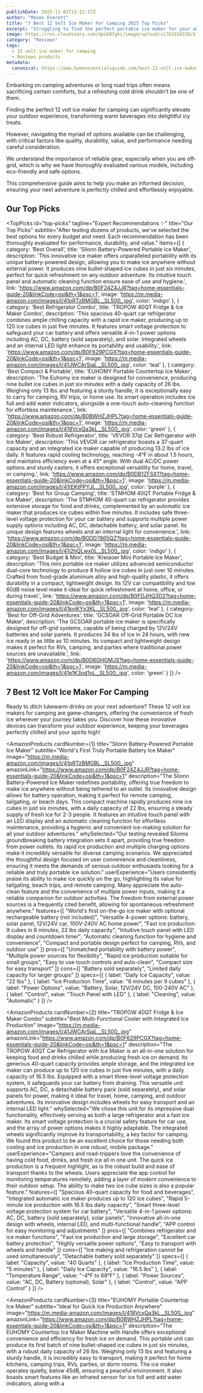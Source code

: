 ```yaml
---
publishDate: 2025-11-01T13:12:37Z
author: "Mason Everett"
title: "7 Best 12 Volt Ice Maker For Camping 2025 Top Picks"
excerpt: "Struggling to find the perfect portable ice maker for your adventures? We've tested the top 12 volt ice makers for camping to help you choose wisely and keep your drinks chilled."
image: https://res.cloudinary.com/dpib87gkc/image/upload/v1761916338/blog_image_1761916337_wkgnu5.webp
category: "Reviews"
tags:
  - 12 volt ice maker for camping
  - Reviews products
metadata:
  canonical: https://www.homeessentialsguide.com/best-12-volt-ice-maker-for-camping
---
```



<p>Embarking on camping adventures or long road trips often means sacrificing certain comforts, but a refreshing cold drink shouldn't be one of them.</p>
<p>Finding the perfect 12 volt ice maker for camping can significantly elevate your outdoor experience, transforming warm beverages into delightful icy treats.</p>
<p>However, navigating the myriad of options available can be challenging, with critical factors like quality, durability, value, and performance needing careful consideration.</p>
<p>We understand the importance of reliable gear, especially when you are off-grid, which is why we have thoroughly evaluated various models, including eco-friendly and safe options.</p>
<p>This comprehensive guide aims to help you make an informed decision, ensuring your next adventure is perfectly chilled and effortlessly enjoyable.</p>

## Our Top Picks

<TopPicks
  id="top-picks"
  tagline="Expert Recommendations ✨"
  title="Our Top Picks"
  subtitle="After testing dozens of products, we've selected the best options for every budget and need. Each recommendation has been thoroughly evaluated for performance, durability, and value."
  items={[
    {
      category: 'Best Overall',
      title: 'Silonn Battery-Powered Portable Ice Maker',
      description: 'This innovative ice maker offers unparalleled portability with its unique battery-powered design, allowing you to make ice anywhere without external power. It produces nine bullet-shaped ice cubes in just six minutes, perfect for quick refreshment on any outdoor adventure. Its intuitive touch panel and automatic cleaning function ensure ease of use and hygiene.',
      link: 'https://www.amazon.com/dp/B0F24Z4JJR?tag=home-essentials-guide-20&linkCode=osi&th=1&psc=1',
      image: 'https://m.media-amazon.com/images/I/41pRTzBMGBL._SL500_.jpg',
      color: 'indigo'
    },
    {
      category: 'Best Refrigerator Combo',
      title: 'TROPOW 40QT Fridge & Ice Maker Combo',
      description: 'This spacious 40-quart car refrigerator combines ample chilling capacity with a rapid ice maker, producing up to 120 ice cubes in just five minutes. It features smart voltage protection to safeguard your car battery and offers versatile 4-in-1 power options including AC, DC, battery (sold separately), and solar. Integrated wheels and an internal LED light enhance its portability and usability.',
      link: 'https://www.amazon.com/dp/B0F629PCGX?tag=home-essentials-guide-20&linkCode=osi&th=1&psc=1',
      image: 'https://m.media-amazon.com/images/I/41JWCArSiaL._SL500_.jpg',
      color: 'teal'
    },
    {
      category: 'Best Compact & Portable',
      title: 'EUHOMY Portable Countertop Ice Maker',
      description: 'The Euhomy ice maker is designed for convenience, producing nine bullet ice cubes in just six minutes with a daily capacity of 26 lbs. Weighing only 13 lbs and featuring a sturdy handle, it is exceptionally easy to carry for camping, RV trips, or home use. Its smart operation includes ice full and add water indicators, alongside a one-touch auto-cleaning function for effortless maintenance.',
      link: 'https://www.amazon.com/dp/B0BWHZJHPL?tag=home-essentials-guide-20&linkCode=osi&th=1&psc=1',
      image: 'https://m.media-amazon.com/images/I/418VcxQa3kL._SL500_.jpg',
      color: 'green'
    },
    {
      category: 'Best Robust Refrigerator',
      title: 'VEVOR 37qt Car Refrigerator with Ice Maker',
      description: 'This VEVOR car refrigerator boasts a 37-quart capacity and an integrated ice maker capable of producing 13.2 lbs of ice daily. It features rapid cooling technology, reaching -4°F in about 1.5 hours, and maintains efficiency even at a 45° angle. With dual AC/DC power options and sturdy casters, it offers exceptional versatility for home, travel, or camping.',
      link: 'https://www.amazon.com/dp/B0DB1ZFSX1?tag=home-essentials-guide-20&linkCode=osi&th=1&psc=1',
      image: 'https://m.media-amazon.com/images/I/41tEKtPPYJL._SL500_.jpg',
      color: 'purple'
    },
    {
      category: 'Best for Group Camping',
      title: 'STMHOM 40QT Portable Fridge & Ice Maker',
      description: 'The STMHOM 40-quart car refrigerator provides extensive storage for food and drinks, complemented by an automatic ice maker that produces ice cubes within five minutes. It includes safe three-level voltage protection for your car battery and supports multiple power supply options including AC, DC, detachable battery, and solar panel. Its unique design features wheels and an internal light for convenience.',
      link: 'https://www.amazon.com/dp/B0DD7865QZ?tag=home-essentials-guide-20&linkCode=osi&th=1&psc=1',
      image: 'https://m.media-amazon.com/images/I/41i2hQLwx0L._SL500_.jpg',
      color: 'indigo'
    },
    {
      category: 'Best Budget & Mini',
      title: 'Kreiaoer Mini Portable Ice Maker',
      description: 'This mini portable ice maker utilizes advanced semiconductor dual-core technology to produce 8 hollow ice cubes in just over 10 minutes. Crafted from food-grade aluminum alloy and high-quality plastic, it offers durability in a compact, lightweight design. Its 12V car compatibility and low 60dB noise level make it ideal for quick refreshment at home, office, or during travel.',
      link: 'https://www.amazon.com/dp/B0FDJHQ3D2?tag=home-essentials-guide-20&linkCode=osi&th=1&psc=1',
      image: 'https://m.media-amazon.com/images/I/41kvjKYx3KL._SL500_.jpg',
      color: 'teal'
    },
    {
      category: 'Best for Off-Grid Adventures',
      title: 'GCSOAR Off-Grid Portable DC Ice Maker',
      description: 'The GCSOAR portable ice maker is specifically designed for off-grid systems, capable of being charged by 12V/24V batteries and solar panels. It produces 34 lbs of ice in 24 hours, with new ice ready in as little as 10 minutes. Its compact and lightweight design makes it perfect for RVs, camping, and parties where traditional power sources are unavailable.',
      link: 'https://www.amazon.com/dp/B0D6GHGMJS?tag=home-essentials-guide-20&linkCode=osi&th=1&psc=1',
      image: 'https://m.media-amazon.com/images/I/41e1K3od1oL._SL500_.jpg',
      color: 'green'
    }
  ]}
/>

## 7 Best 12 Volt Ice Maker For Camping

Ready to ditch lukewarm drinks on your next adventure? These 12 volt ice makers for camping are game-changers, offering the convenience of fresh ice wherever your journey takes you. Discover how these innovative devices can transform your outdoor experience, keeping your beverages perfectly chilled and your spirits high!

<AmazonProducts
  cardNumber={1}
  title="Silonn Battery-Powered Portable Ice Maker"
  subtitle="World's First Truly Portable Battery Ice Maker"
  image="https://m.media-amazon.com/images/I/41pRTzBMGBL._SL500_.jpg"
  amazonLink="https://www.amazon.com/dp/B0F24Z4JJR?tag=home-essentials-guide-20&linkCode=osi&th=1&psc=1"
  description="The Silonn Battery-Powered Ice Maker redefines portability, offering true freedom to make ice anywhere without being tethered to an outlet. Its innovative design allows for battery operation, making it perfect for remote camping, tailgating, or beach days. This compact machine rapidly produces nine ice cubes in just six minutes, with a daily capacity of 22 lbs, ensuring a steady supply of fresh ice for 2-3 people. It features an intuitive touch panel with an LED display and an automatic cleaning function for effortless maintenance, providing a hygienic and convenient ice-making solution for all your outdoor adventures."
  whySelected="Our testing revealed Silonns groundbreaking battery integration sets it apart, providing true freedom from power outlets. Its rapid ice production and multiple charging options make it incredibly versatile for diverse camping scenarios. We appreciated the thoughtful design focused on user convenience and cleanliness, ensuring it meets the demands of serious outdoor enthusiasts looking for a reliable and truly portable ice solution."
  userExperience="Users consistently praise its ability to make ice quickly on the go, highlighting its value for tailgating, beach trips, and remote camping. Many appreciate the auto-clean feature and the convenience of multiple power inputs, making it a reliable companion for outdoor activities. The freedom from external power sources is a frequently cited benefit, allowing for spontaneous refreshment anywhere."
  features={[
    "World's first on-the-go ice maker with optional rechargeable battery (not included)",
    "Versatile 4-power options: battery, solar panel, 12V/24V car, 100V-240V AC home power",
    "Fast ice production: 9 cubes in 6 minutes, 22 lbs daily capacity",
    "Intuitive touch panel with LED display and countdown timer",
    "Automatic cleaning function for hygiene and convenience",
    "Compact and portable design perfect for camping, RVs, and outdoor use"
  ]}
  pros={[
    "Unmatched portability with battery power",
    "Multiple power sources for flexibility",
    "Rapid ice production suitable for small groups",
    "Easy to use touch controls and auto-clean",
    "Compact size for easy transport"
  ]}
  cons={[
    "Battery sold separately",
    "Limited daily capacity for larger groups"
  ]}
  specs={[
    { label: "Daily Ice Capacity", value: "22 lbs" },
    { label: "Ice Production Time", value: "6 minutes per 9 cubes" },
    { label: "Power Options", value: "Battery, Solar, 12V/24V DC, 100-240V AC" },
    { label: "Control", value: "Touch Panel with LED" },
    { label: "Cleaning", value: "Automatic" }
  ]}
/>

<AmazonProducts
  cardNumber={2}
  title="TROPOW 40QT Fridge & Ice Maker Combo"
  subtitle="Best Multi-Functional Cooler with Integrated Ice Production"
  image="https://m.media-amazon.com/images/I/41JWCArSiaL._SL500_.jpg"
  amazonLink="https://www.amazon.com/dp/B0F629PCGX?tag=home-essentials-guide-20&linkCode=osi&th=1&psc=1"
  description="The TROPOW 40QT Car Refrigerator with Ice Maker is an all-in-one solution for keeping food and drinks chilled while producing fresh ice on demand. Its generous 40-quart capacity provides ample storage, and the integrated ice maker can produce up to 120 ice cubes in just five minutes, with a daily capacity of 16.5 lbs. Equipped with a smart three-level voltage protection system, it safeguards your car battery from draining. This versatile unit supports AC, DC, a detachable battery pack (sold separately), and solar panels for power, making it ideal for travel, home, camping, and outdoor adventures. Its innovative design includes wheels for easy transport and an internal LED light."
  whySelected="We chose this unit for its impressive dual functionality, effectively serving as both a large refrigerator and a fast ice maker. Its smart voltage protection is a crucial safety feature for car use, and the array of power options makes it highly adaptable. The integrated wheels significantly improve its transportability, a key factor for camping. We found this product to be an excellent choice for those needing both cooling and ice production in one robust, mobile package."
  userExperience="Campers and road-trippers love the convenience of having cold food, drinks, and fresh ice all in one unit. The quick ice production is a frequent highlight, as is the robust build and ease of transport thanks to the wheels. Users appreciate the app control for monitoring temperatures remotely, adding a layer of modern convenience to their outdoor setup. The ability to make two ice cube sizes is also a popular feature."
  features={[
    "Spacious 40-quart capacity for food and beverages",
    "Integrated automatic ice maker produces up to 120 ice cubes",
    "Rapid 5-minute ice production with 16.5 lbs daily capacity",
    "Smart three-level voltage protection system for car battery",
    "Versatile 4-in-1 power options: AC, DC, battery (sold separately), solar panels",
    "Innovative all-in-one design with wheels, internal LED, and multi-functional handle",
    "APP control for easy monitoring and adjustments"
  ]}
  pros={[
    "Combines refrigerator and ice maker functions",
    "Fast ice production and large storage",
    "Excellent car battery protection",
    "Highly versatile power options",
    "Easy to transport with wheels and handle"
  ]}
  cons={[
    "Ice making and refrigeration cannot be used simultaneously",
    "Detachable battery sold separately"
  ]}
  specs={[
    { label: "Capacity", value: "40 Quarts" },
    { label: "Ice Production Time", value: "5 minutes" },
    { label: "Daily Ice Capacity", value: "16.5 lbs" },
    { label: "Temperature Range", value: "-4°F to 68°F" },
    { label: "Power Sources", value: "AC, DC, Battery (optional), Solar" },
    { label: "Control", value: "APP Control" }
  ]}
/>

<AmazonProducts
  cardNumber={3}
  title="EUHOMY Portable Countertop Ice Maker"
  subtitle="Ideal for Quick Ice Production Anywhere"
  image="https://m.media-amazon.com/images/I/418VcxQa3kL._SL500_.jpg"
  amazonLink="https://www.amazon.com/dp/B0BWHZJHPL?tag=home-essentials-guide-20&linkCode=osi&th=1&psc=1"
  description="The EUHOMY Countertop Ice Maker Machine with Handle offers exceptional convenience and efficiency for fresh ice on demand. This portable unit can produce its first batch of nine bullet-shaped ice cubes in just six minutes, with a robust daily capacity of 26 lbs. Weighing only 13 lbs and featuring a sturdy handle, it is incredibly easy to transport, making it perfect for home kitchens, camping trips, RVs, parties, or dorm rooms. The ice maker operates quietly, below 45dB, ensuring a peaceful environment. It also boasts smart features like an infrared sensor for ice full and add water indicators, along with a